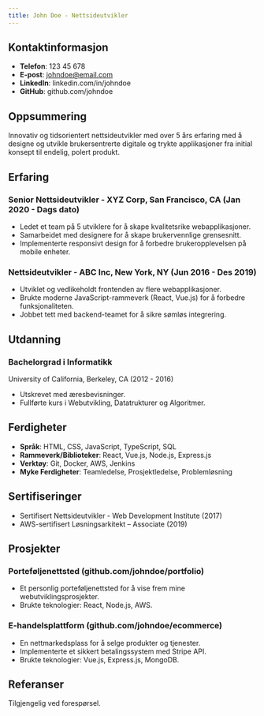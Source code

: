 ```yaml
---
title: John Doe - Nettsideutvikler
---
```


## Kontaktinformasjon

- **Telefon**: 123 45 678
- **E-post**: johndoe@email.com
- **LinkedIn**: linkedin.com/in/johndoe
- **GitHub**: github.com/johndoe

## Oppsummering

Innovativ og tidsorientert nettsideutvikler med over 5 års erfaring med å designe og utvikle brukersentrerte digitale og trykte applikasjoner fra initial konsept til endelig, polert produkt.

## Erfaring

### Senior Nettsideutvikler - XYZ Corp, San Francisco, CA (Jan 2020 - Dags dato)

- Ledet et team på 5 utviklere for å skape kvalitetsrike webapplikasjoner.
- Samarbeidet med designere for å skape brukervennlige grensesnitt.
- Implementerte responsivt design for å forbedre brukeropplevelsen på mobile enheter.

### Nettsideutvikler - ABC Inc, New York, NY (Jun 2016 - Des 2019)

- Utviklet og vedlikeholdt frontenden av flere webapplikasjoner.
- Brukte moderne JavaScript-rammeverk (React, Vue.js) for å forbedre funksjonaliteten.
- Jobbet tett med backend-teamet for å sikre sømløs integrering.

## Utdanning

### Bachelorgrad i Informatikk

University of California, Berkeley, CA (2012 - 2016)

- Utskrevet med æresbevisninger.
- Fullførte kurs i Webutvikling, Datatrukturer og Algoritmer.

## Ferdigheter

- **Språk**: HTML, CSS, JavaScript, TypeScript, SQL
- **Rammeverk/Biblioteker**: React, Vue.js, Node.js, Express.js
- **Verktøy**: Git, Docker, AWS, Jenkins
- **Myke Ferdigheter**: Teamledelse, Prosjektledelse, Problemløsning

## Sertifiseringer

- Sertifisert Nettsideutvikler - Web Development Institute (2017)
- AWS-sertifisert Løsningsarkitekt – Associate (2019)

## Prosjekter

### Porteføljenettsted (github.com/johndoe/portfolio)

- Et personlig porteføljenettsted for å vise frem mine webutviklingsprosjekter.
- Brukte teknologier: React, Node.js, AWS.

### E-handelsplattform (github.com/johndoe/ecommerce)

- En nettmarkedsplass for å selge produkter og tjenester.
- Implementerte et sikkert betalingssystem med Stripe API.
- Brukte teknologier: Vue.js, Express.js, MongoDB.

## Referanser

Tilgjengelig ved forespørsel.
